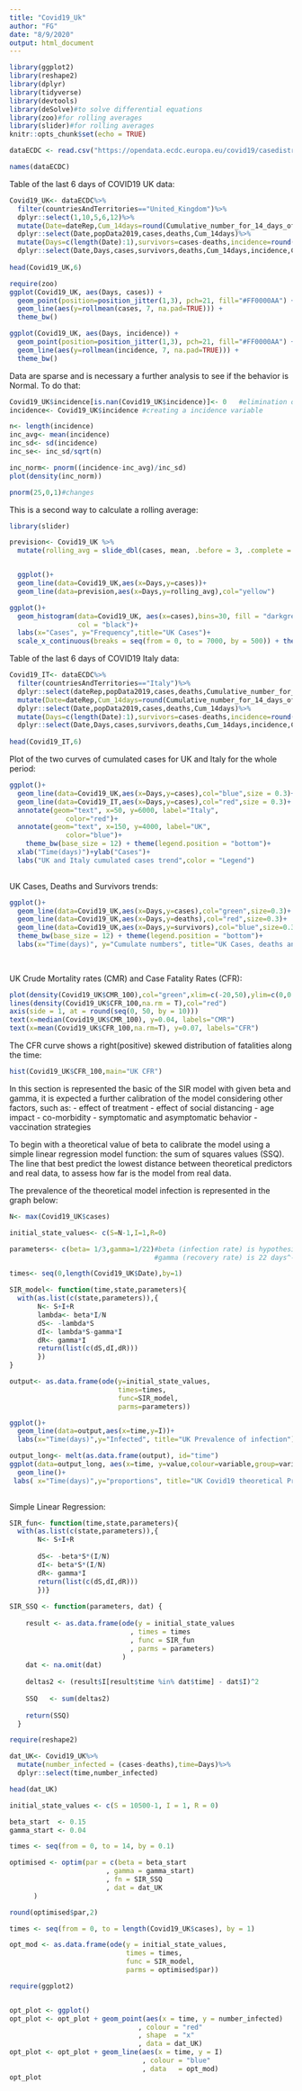 ```yaml
---
title: "Covid19_Uk"
author: "FG"
date: "8/9/2020"
output: html_document
---
```

```r
library(ggplot2)
library(reshape2)
library(dplyr)
library(tidyverse)
library(devtools)
library(deSolve)#to solve differential equations
library(zoo)#for rolling averages
library(slider)#for rolling averages
knitr::opts_chunk$set(echo = TRUE)
```

```r
dataECDC <- read.csv("https://opendata.ecdc.europa.eu/covid19/casedistribution/csv", na.strings = "", fileEncoding = "UTF-8-BOM")

```

```r
names(dataECDC)
```


Table of the last 6 days of COVID19 UK data:

```r

Covid19_UK<- dataECDC%>%
  filter(countriesAndTerritories=="United_Kingdom")%>%
  dplyr::select(1,10,5,6,12)%>%
  mutate(Date=dateRep,Cum_14days=round(Cumulative_number_for_14_days_of_COVID.19_cases_per_100000,3))%>%
  dplyr::select(Date,popData2019,cases,deaths,Cum_14days)%>%
  mutate(Days=c(length(Date):1),survivors=cases-deaths,incidence=round((cases-deaths)/cases,2),CMR_100=round((deaths/popData2019)*100*100000,2),CFR_100=round((deaths/cases)*100,2))%>%
  dplyr::select(Date,Days,cases,survivors,deaths,Cum_14days,incidence,CFR_100,CMR_100)
 
head(Covid19_UK,6)
```
```r
require(zoo)
ggplot(Covid19_UK, aes(Days, cases)) + 
  geom_point(position=position_jitter(1,3), pch=21, fill="#FF0000AA") +
  geom_line(aes(y=rollmean(cases, 7, na.pad=TRUE))) +
  theme_bw()
```


```r


ggplot(Covid19_UK, aes(Days, incidence)) + 
  geom_point(position=position_jitter(1,3), pch=21, fill="#FF0000AA") +
  geom_line(aes(y=rollmean(incidence, 7, na.pad=TRUE))) +
  theme_bw()

```

Data are sparse and is necessary a further analysis to see if the behavior is 
Normal. To do that:

```r
       
Covid19_UK$incidence[is.nan(Covid19_UK$incidence)]<- 0   #elimination of NaN values
incidence<- Covid19_UK$incidence #creating a incidence variable

n<- length(incidence)
inc_avg<- mean(incidence)
inc_sd<- sd(incidence)
inc_se<- inc_sd/sqrt(n) 

inc_norm<- pnorm((incidence-inc_avg)/inc_sd)
plot(density(inc_norm))


```

```r
pnorm(25,0,1)#changes
```


This is a second way to calculate a rolling average:

```r
library(slider)

prevision<- Covid19_UK %>% 
  mutate(rolling_avg = slide_dbl(cases, mean, .before = 3, .complete = F))


  ggplot()+
  geom_line(data=Covid19_UK,aes(x=Days,y=cases))+
  geom_line(data=prevision,aes(x=Days,y=rolling_avg),col="yellow")
```


```r

ggplot()+
  geom_histogram(data=Covid19_UK, aes(x=cases),bins=30, fill = "darkgreen", 
                 col = "black")+
  labs(x="Cases", y="Frequency",title="UK Cases")+
  scale_x_continuous(breaks = seq(from = 0, to = 7000, by = 500)) + theme_bw()

```

Table of the last 6 days of COVID19 Italy data:


```r
Covid19_IT<- dataECDC%>%
  filter(countriesAndTerritories=="Italy")%>%
  dplyr::select(dateRep,popData2019,cases,deaths,Cumulative_number_for_14_days_of_COVID.19_cases_per_100000)%>%
  mutate(Date=dateRep,Cum_14days=round(Cumulative_number_for_14_days_of_COVID.19_cases_per_100000,0))%>%
  dplyr::select(Date,popData2019,cases,deaths,Cum_14days)%>%
  mutate(Days=c(length(Date):1),survivors=cases-deaths,incidence=round((cases-deaths)/cases,2),CMR_100=round((deaths/popData2019)*100*100000,2),CFR_100=round((deaths/cases)*100,2))%>%
  dplyr::select(Date,Days,cases,survivors,deaths,Cum_14days,incidence,CFR_100,CMR_100)
 
head(Covid19_IT,6)
```
Plot of the two curves of cumulated cases for UK and Italy for the whole period:

```r
ggplot()+
  geom_line(data=Covid19_UK,aes(x=Days,y=cases),col="blue",size = 0.3)+
  geom_line(data=Covid19_IT,aes(x=Days,y=cases),col="red",size = 0.3)+
  annotate(geom="text", x=50, y=6000, label="Italy",
              color="red")+
  annotate(geom="text", x=150, y=4000, label="UK",
              color="blue")+
    theme_bw(base_size = 12) + theme(legend.position = "bottom")+
  xlab("Time(days)")+ylab("Cases")+
  labs("UK and Italy cumulated cases trend",color = "Legend")
  
```

UK Cases, Deaths and Survivors trends: 

```r

ggplot()+
  geom_line(data=Covid19_UK,aes(x=Days,y=cases),col="green",size=0.3)+
  geom_line(data=Covid19_UK,aes(x=Days,y=deaths),col="red",size=0.3)+
  geom_line(data=Covid19_UK,aes(x=Days,y=survivors),col="blue",size=0.3)+
  theme_bw(base_size = 12) + theme(legend.position = "bottom")+
  labs(x="Time(days)", y="Cumulate numbers", title="UK Cases, deaths and CFR trends")
 
 
```


UK Crude Mortality rates (CMR) and Case Fatality Rates (CFR):

```r

plot(density(Covid19_UK$CMR_100),col="green",xlim=c(-20,50),ylim=c(0,0.1),main="UK CMR and CFR")
lines(density(Covid19_UK$CFR_100,na.rm = T),col="red")
axis(side = 1, at = round(seq(0, 50, by = 10)))
text(x=median(Covid19_UK$CMR_100), y=0.04, labels="CMR")
text(x=mean(Covid19_UK$CFR_100,na.rm=T), y=0.07, labels="CFR")
```


The CFR curve shows a right(positive) skewed distribution of fatalities along the time:


```r
hist(Covid19_UK$CFR_100,main="UK CFR")
```


In this section is represented the basic of the SIR model with given beta and gamma,
it is expected a further calibration of the model considering other factors, such as:
- effect of treatment
- effect of social distancing
- age impact
- co-morbidity
- symptomatic and asymptomatic behavior
- vaccination strategies

To begin with a theoretical value of beta to calibrate the model using a simple linear
regression model function: the sum of squares values (SSQ). The line that best predict the lowest 
distance between theoretical predictors and real data, to assess how far is the model from real data.


The prevalence of the theoretical model infection is represented in the graph below:

```r
N<- max(Covid19_UK$cases)

initial_state_values<- c(S=N-1,I=1,R=0)

parameters<- c(beta= 1/3,gamma=1/22)#beta (infection rate) is hypothesized to be 3 days^-1, 
                                    #gamma (recovery rate) is 22 days^-1

times<- seq(0,length(Covid19_UK$Date),by=1)

SIR_model<- function(time,state,parameters){
  with(as.list(c(state,parameters)),{
       N<- S+I+R
       lambda<- beta*I/N
       dS<- -lambda*S
       dI<- lambda*S-gamma*I
       dR<- gamma*I
       return(list(c(dS,dI,dR)))
       })
}

output<- as.data.frame(ode(y=initial_state_values,
                           times=times,
                           func=SIR_model,
                           parms=parameters))

ggplot()+
  geom_line(data=output,aes(x=time,y=I))+
  labs(x="Time(days)",y="Infected", title="UK Prevalence of infection")

```





```r
output_long<- melt(as.data.frame(output), id="time")
ggplot(data=output_long, aes(x=time, y=value,colour=variable,group=variable))+
  geom_line()+
 labs( x="Time(days)",y="proportions", title="UK Covid19 theoretical Prevalence proportion: basic SIR model")
  
```

Simple Linear Regression:

```r

SIR_fun<- function(time,state,parameters){
  with(as.list(c(state,parameters)),{
       N<- S+I+R
      
       dS<- -beta*S*(I/N)
       dI<- beta*S*(I/N)
       dR<- gamma*I
       return(list(c(dS,dI,dR)))
       })}
  
SIR_SSQ <- function(parameters, dat) {  
            
    result <- as.data.frame(ode(y = initial_state_values  
                              , times = times            
                              , func = SIR_fun           
                              , parms = parameters)      
                            )
    dat <- na.omit(dat)  
    
    deltas2 <- (result$I[result$time %in% dat$time] - dat$I)^2 
    
    SSQ   <- sum(deltas2)
    
    return(SSQ)
  }

```




```r
require(reshape2)

dat_UK<- Covid19_UK%>%
  mutate(number_infected = (cases-deaths),time=Days)%>%
  dplyr::select(time,number_infected)

head(dat_UK)
```


```r
initial_state_values <- c(S = 10500-1, I = 1, R = 0)

beta_start  <- 0.15
gamma_start <- 0.04

times <- seq(from = 0, to = 14, by = 0.1) 

optimised <- optim(par = c(beta = beta_start
                        , gamma = gamma_start)     
                        , fn = SIR_SSQ
                        , dat = dat_UK  
      )

```

```r
round(optimised$par,2)
```


```r
times <- seq(from = 0, to = length(Covid19_UK$cases), by = 1) 

opt_mod <- as.data.frame(ode(y = initial_state_values,
                             times = times,
                             func = SIR_model,
                             parms = optimised$par))

```

```r
require(ggplot2)


opt_plot <- ggplot()
opt_plot <- opt_plot + geom_point(aes(x = time, y = number_infected)
                                , colour = "red"
                                , shape  = "x" 
                                , data = dat_UK)
opt_plot <- opt_plot + geom_line(aes(x = time, y = I)
                                 , colour = "blue"
                                 , data   = opt_mod)
opt_plot
```







